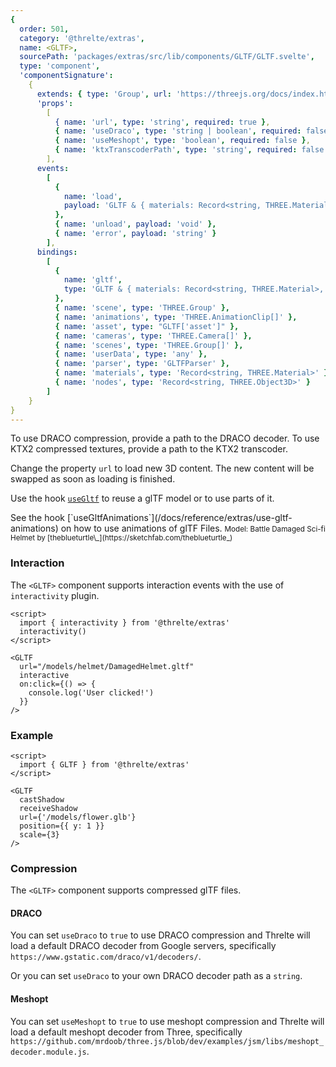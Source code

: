 ```yaml
---
{
  order: 501,
  category: '@threlte/extras',
  name: <GLTF>,
  sourcePath: 'packages/extras/src/lib/components/GLTF/GLTF.svelte',
  type: 'component',
  'componentSignature':
    {
      extends: { type: 'Group', url: 'https://threejs.org/docs/index.html#api/en/objects/Group' },
      'props':
        [
          { name: 'url', type: 'string', required: true },
          { name: 'useDraco', type: 'string | boolean', required: false },
          { name: 'useMeshopt', type: 'boolean', required: false },
          { name: 'ktxTranscoderPath', type: 'string', required: false }
        ],
      events:
        [
          {
            name: 'load',
            payload: 'GLTF & { materials: Record<string, THREE.Material>, nodes: Record<string, THREE.Object3D> }'
          },
          { name: 'unload', payload: 'void' },
          { name: 'error', payload: 'string' }
        ],
      bindings:
        [
          {
            name: 'gltf',
            type: 'GLTF & { materials: Record<string, THREE.Material>, nodes: Record<string, THREE.Object3D> }'
          },
          { name: 'scene', type: 'THREE.Group' },
          { name: 'animations', type: 'THREE.AnimationClip[]' },
          { name: 'asset', type: "GLTF['asset']" },
          { name: 'cameras', type: 'THREE.Camera[]' },
          { name: 'scenes', type: 'THREE.Group[]' },
          { name: 'userData', type: 'any' },
          { name: 'parser', type: 'GLTFParser' },
          { name: 'materials', type: 'Record<string, THREE.Material>' },
          { name: 'nodes', type: 'Record<string, THREE.Object3D>' }
        ]
    }
}
---
```


To use DRACO compression, provide a path to the DRACO decoder.
To use KTX2 compressed textures, provide a path to the KTX2 transcoder.

Change the property `url` to load new 3D content. The new content will be swapped as soon as loading is finished.

Use the hook [`useGltf`](/docs/reference/extras/use-gltf) to reuse a glTF model or to use parts of it.

<Tip type="tip">
  See the hook [`useGltfAnimations`](/docs/reference/extras/use-gltf-animations) on how to use
  animations of glTF Files.
</Tip>

<Example path="extras/gltf" />

<small>
  Model: Battle Damaged Sci-fi Helmet by [theblueturtle\_](https://sketchfab.com/theblueturtle_)
</small>

### Interaction

The `<GLTF>` component supports interaction events with the use of `interactivity` plugin.

```svelte
<script>
  import { interactivity } from '@threlte/extras'
  interactivity()
</script>

<GLTF
  url="/models/helmet/DamagedHelmet.gltf"
  interactive
  on:click={() => {
    console.log('User clicked!')
  }}
/>
```

### Example

```svelte
<script>
  import { GLTF } from '@threlte/extras'
</script>

<GLTF
  castShadow
  receiveShadow
  url={'/models/flower.glb'}
  position={{ y: 1 }}
  scale={3}
/>
```

### Compression

The `<GLTF>` component supports compressed glTF files.

#### DRACO

You can set `useDraco` to `true` to use DRACO compression and Threlte will load a default DRACO decoder from Google servers, specifically `https://www.gstatic.com/draco/v1/decoders/`.

Or you can set `useDraco` to your own DRACO decoder path as a `string`.

#### Meshopt

You can set `useMeshopt` to `true` to use meshopt compression and Threlte will load a default meshopt decoder from Three, specifically `https://github.com/mrdoob/three.js/blob/dev/examples/jsm/libs/meshopt_decoder.module.js`.
